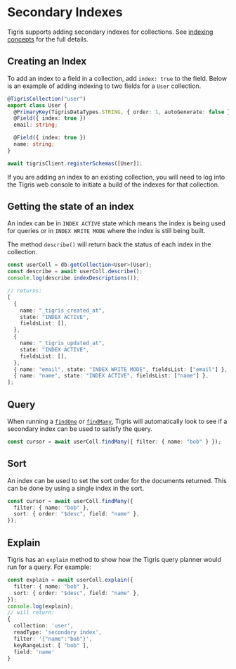 # Secondary Indexes

Tigris supports adding secondary indexes for collections. See [indexing concepts](docs/concepts/database/secondary-indexes.mdx) for the full details.

## Creating an Index

To add an index to a field in a collection, add `index: true` to the field. Below is an example of adding indexing to two fields for a `User` collection.

```ts showNumbers{4,7}
@TigrisCollection("user")
export class User {
  @PrimaryKey(TigrisDataTypes.STRING, { order: 1, autoGenerate: false })
  @Field({ index: true })
  email: string;

  @Field({ index: true })
  name: string;
}

await tigrisClient.registerSchemas([User]);
```

If you are adding an index to an existing collection, you will need to log into the Tigris web console to initiate a build
of the indexes for that collection.

## Getting the state of an index

An index can be in `INDEX ACTIVE` state which means the index is being used for queries or in `INDEX WRITE MODE` where the index is
still being built.

The method `describe()` will return back the status of each index in the collection.

```ts
const userColl = db.getCollection<User>(User);
const describe = await userColl.describe();
console.log(describe.indexDescriptions());

// returns:
[
  {
    name: "_tigris_created_at",
    state: "INDEX ACTIVE",
    fieldsList: [],
  },
  {
    name: "_tigris_updated_at",
    state: "INDEX ACTIVE",
    fieldsList: [],
  },
  { name: "email", state: "INDEX WRITE MODE", fieldsList: ["email"] },
  { name: "name", state: "INDEX ACTIVE", fieldsList: ["name"] },
];
```

## Query

When running a [`findOne`](/docs/sdkstools/typescript/database/query/#find-one) or [`findMany`](/docs/sdkstools/typescript/database/query/#find-many), Tigris will automatically look to see if a secondary index can be used
to satisfy the query.

```typescript
const cursor = await userColl.findMany({ filter: { name: "bob" } });
```

## Sort

An index can be used to set the sort order for the documents returned. This can be done by using a single index
in the sort.

```typescript
const cursor = await userColl.findMany({
  filter: { name: "bob" },
  sort: { order: "$desc", field: "name" },
});
```

## Explain

Tigris has an `explain` method to show how the Tigris query planner would run for a query. For example:

```typescript
const explain = await userColl.explain({
  filter: { name: "bob" },
  sort: { order: "$desc", field: "name" },
});
console.log(explain);
// will return:
{
  collection: 'user',
  readType: 'secondary index',
  filter: '{"name":"bob"}',
  keyRangeList: [ "bob" ],
  field: 'name'
}
```
